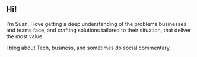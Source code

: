 ## Hi!

I'm Suan. I love getting a deep understanding of the problems businesses and teams face, and crafting solutions tailored to their situation, that deliver the most value.

I blog about Tech, business, and sometimes do social commentary.
